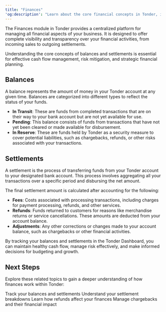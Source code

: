 ```yaml
---
title: "Finances"
'og:description': "Learn about the core financial concepts in Tonder, including how to track your balances and understand the settlement process."
---
```


The Finances module in Tonder provides a centralized platform for managing all financial aspects of your business. It is designed to offer complete visibility and transparency over your financial activities, from incoming sales to outgoing settlements.

Understanding the core concepts of balances and settlements is essential for effective cash flow management, risk mitigation, and strategic financial planning.

## Balances

A balance represents the amount of money in your Tonder account at any given time. Balances are categorized into different types to reflect the status of your funds.

- **In Transit**: These are funds from completed transactions that are on their way to your bank account but are not yet available for use.
- **Pending**: This balance consists of funds from transactions that have not yet been cleared or made available for disbursement.
- **In Reserve**: These are funds held by Tonder as a security measure to cover potential liabilities, such as chargebacks, refunds, or other risks associated with your transactions.

## Settlements

A settlement is the process of transferring funds from your Tonder account to your designated bank account. This process involves aggregating all your transactions over a specific period and disbursing the net amount.

The final settlement amount is calculated after accounting for the following:

- **Fees**: Costs associated with processing transactions, including charges for payment processing, refunds, and other services.
- **Refunds**: Funds returned to customers for reasons like merchandise returns or service cancellations. These amounts are deducted from your account balance.
- **Adjustments**: Any other corrections or changes made to your account balance, such as chargebacks or other financial activities.

By tracking your balances and settlements in the Tonder Dashboard, you can maintain healthy cash flow, manage risk effectively, and make informed decisions for budgeting and growth.

## Next Steps

Explore these related topics to gain a deeper understanding of how finances work within Tonder:

<CardGroup cols={2}>
  <Card title="View Finances in Dashboard" href="/dashboard/online-payments/finances">
    Track your balances and settlements
  </Card>
  <Card title="Settlement Details" href="/dashboard/online-payments/settlement-details">
    Understand your settlement breakdowns
  </Card>
  <Card title="Refunds" href="/guides/core-concepts/payment-lifecycle/refunds">
    Learn how refunds affect your finances
  </Card>
  <Card title="Disputes" href="/guides/core-concepts/payment-lifecycle/disputes">
    Manage chargebacks and their financial impact
  </Card>
</CardGroup>